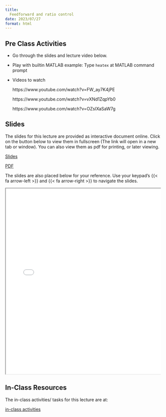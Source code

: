 ```yaml
---
title: 
  Feedforward and ratio control
date: 2023/07/27
format: html
---
```


## Pre Class Activities

- Go through the slides and lecture video below. 

- Play with builtin MATLAB example: Type `heatex` at MATLAB command prompt

- Videos to watch

  https://www.youtube.com/watch?v=FW_ay7K4jPE

  https://www.youtube.com/watch?v=vXNd1ZqpYb0

  https://www.youtube.com/watch?v=OZsIXaSaW7g

## Slides

The slides for this lecture are provided as interactive document online. Click
on the button below to view them in fullscreen (The link will open in a new tab
or window). You can also view them as pdf for printing, or later viewing.  

:::{.grid}
::: {.g-col-1}
[Slides](../../slides/02-ratio_and_feedforward_control/index.qmd){target="_blank" .btn .btn-success .btn-lg role="button"}

:::

::: {.g-col-1}
[PDF](../../slides/02-ratio_and_feedforward_control/02-ratio_and_feedforward_control.pdf){target="_blank" .btn .btn-info .btn-lg role="button"}

:::
:::

The slides are also placed below for your reference. Use your keypad's
{{< fa arrow-left >}} and {{< fa arrow-right >}} to navigate the slides.

::: {.container style="position: relative;overflow: hidden;width:
100%;min-height:600px;"}
<iframe src="../../slides/01-recap/"
style="position=absolute;top: 0;left: 0;bottom: 0;right: 0;width:
100%;min-height:600px;"></iframe>
:::

<!--
## Videos

## Lecture notes

Detailed lcture notes are available for this lecture. 
You can browse them by
clicking on the link below. 
You can also download them in various formats from
the link. 

:::{.grid}
::: {.g-col-3}
[Lecture Notes](../../notes/01-recap/index.qmd){.btn .btn-success .btn-lg role="button"}

:::
:::
-->

## In-Class Resources

The in-class activities/ tasks for this lecture are at:

:::{.grid}
::: {.g-col-5}

[in-class activities](../../notes/01-recap/in-class-activities.qmd){.btn .btn-success .btn-lg role="button"}

:::
:::





